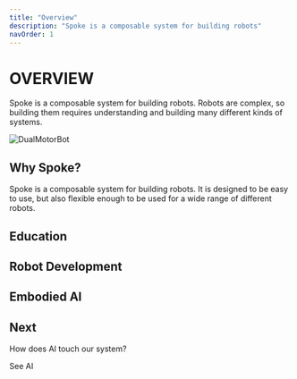 ```yaml
---
title: "Overview"
description: "Spoke is a composable system for building robots"
navOrder: 1
---
```


# OVERVIEW

Spoke is a composable system for building robots.  Robots are complex, so building them requires understanding and building many different kinds of systems.

![DualMotorBot](images/SpokeBotDualMotor_w_camera_2.png)

## Why Spoke?

Spoke is a composable system for building robots.  It is designed to be easy to use, but also flexible enough to be used for a wide range of different robots.

## Education

## Robot Development

## Embodied AI

## Next

How does AI touch our system?

<Flex wrap="wrap" gap="2" mt="2" pl="5">
  <LinkButton href="/ai" size="2">See AI</LinkButton>
</Flex>

